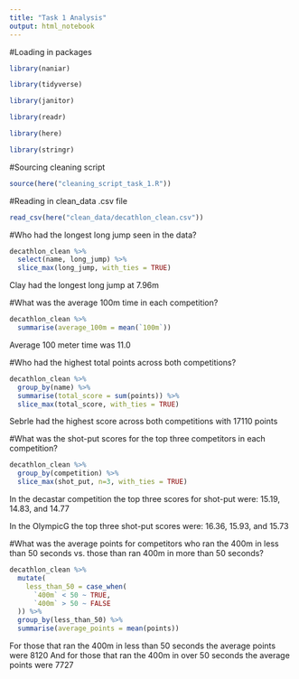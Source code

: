 ```yaml
---
title: "Task 1 Analysis"
output: html_notebook
---
```

#Loading in packages

```r
library(naniar)

library(tidyverse)

library(janitor)

library(readr)

library(here)

library(stringr)
```

#Sourcing cleaning script

```r
source(here("cleaning_script_task_1.R"))
```


#Reading in clean_data .csv file
```r
read_csv(here("clean_data/decathlon_clean.csv"))
```


#Who had the longest long jump seen in the data?

```r
decathlon_clean %>% 
  select(name, long_jump) %>% 
  slice_max(long_jump, with_ties = TRUE)
```
Clay had the longest long jump at 7.96m


#What was the average 100m time in each competition?

```r
decathlon_clean %>% 
  summarise(average_100m = mean(`100m`))
```
Average 100 meter time was 11.0


#Who had the highest total points across both competitions?

```r
decathlon_clean %>% 
  group_by(name) %>% 
  summarise(total_score = sum(points)) %>% 
  slice_max(total_score, with_ties = TRUE)
```
Sebrle had the highest score across both competitions with 17110 points


#What was the shot-put scores for the top three competitors in each competition?

```r
decathlon_clean %>% 
  group_by(competition) %>% 
  slice_max(shot_put, n=3, with_ties = TRUE)
```

In the decastar competition the top three scores for shot-put were: 15.19, 
14.83, and 14.77

In the OlympicG the top three shot-put scores were: 16.36, 15.93, and 15.73


#What was the average points for competitors who ran the 400m in less than 50 
seconds vs. those than ran 400m in more than 50 seconds?

```r
decathlon_clean %>% 
  mutate(
    less_than_50 = case_when(
      `400m` < 50 ~ TRUE,
      `400m` > 50 ~ FALSE
  )) %>% 
  group_by(less_than_50) %>% 
  summarise(average_points = mean(points))
```

For those that ran the 400m in less than 50 seconds the average points were 8120
And for those that ran the 400m in over 50 seconds the average points were 7727
